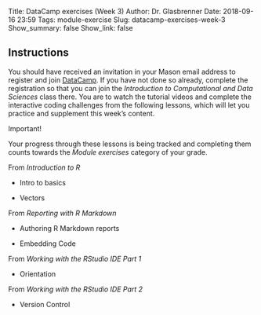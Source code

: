 Title: DataCamp exercises (Week 3)
Author: Dr. Glasbrenner
Date: 2018-09-16 23:59
Tags: module-exercise
Slug: datacamp-exercises-week-3
Show_summary: false
Show_link: false

## Instructions

You should have received an invitation in your Mason email address to register and join [DataCamp][datacamp-url].
If you have not done so already, complete the registration so that you can join the *Introduction to Computational and Data Sciences* class there.
You are to watch the tutorial videos and complete the interactive coding challenges from the following lessons, which will let you practice and supplement this week's content.

::::: {.callout .secondary}
[Important!]{.h3}

Your progress through these lessons is being tracked and completing them counts towards the *Module exercises* category of your grade. 
:::::

[From *Introduction to R*]{.h4}

*   Intro to basics

*   Vectors

[From *Reporting with R Markdown*]{.h4}

*  Authoring R Markdown reports

*  Embedding Code

[From *Working with the RStudio IDE Part 1*]{.h4}

*   Orientation

[From *Working with the RStudio IDE Part 2*]{.h4}

*   Version Control

[datacamp-url]: https://datacamp.com
